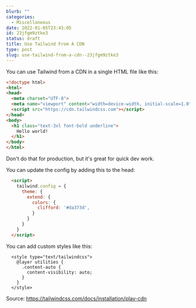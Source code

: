 ```yaml
---
blurb: ""
categories:
  - Miscellaneous
date: 2022-01-05T23:43:05
id: 23jfgm9ztke3
status: draft
title: Use Tailwind From A CDN
type: post
slug: use-tailwind-from-a-cdn--23jfgm9ztke3
---
```


You can use Tailwind from a CDN in a single HTML file like this:

```html
<!doctype html>
<html>
<head>
  <meta charset="UTF-8">
  <meta name="viewport" content="width=device-width, initial-scale=1.0">
  <script src="https://cdn.tailwindcss.com"></script>
</head>
<body>
  <h1 class="text-3xl font-bold underline">
    Hello world!
  </h1>
</body>
</html>
```

Don't do that for production, but it's great for quick dev work.

You can update the config by adding this to the head:

```html
  <script>
    tailwind.config = {
      theme: {
        extend: {
          colors: {
            clifford: '#da373d',
          }
        }
      }
    }
  </script>
```


You can add custom styles like this:


```
  <style type="text/tailwindcss">
    @layer utilities {
      .content-auto {
        content-visibility: auto;
      }
    }
  </style>
```


Source: https://tailwindcss.com/docs/installation/play-cdn





